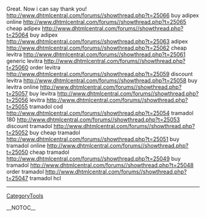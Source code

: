 Great. Now i can say thank you! http://www.dhtmlcentral.com/forums//showthread.php?t=25066 buy adipex online
http://www.dhtmlcentral.com/forums//showthread.php?t=25065 cheap adipex
http://www.dhtmlcentral.com/forums//showthread.php?t=25064 buy adipex
http://www.dhtmlcentral.com/forums//showthread.php?t=25063 adipex
http://www.dhtmlcentral.com/forums//showthread.php?t=25062 cheap levitra
http://www.dhtmlcentral.com/forums//showthread.php?t=25061 generic levitra
http://www.dhtmlcentral.com/forums//showthread.php?t=25060 order levitra
http://www.dhtmlcentral.com/forums//showthread.php?t=25059 discount levitra
http://www.dhtmlcentral.com/forums//showthread.php?t=25058 buy levitra online
http://www.dhtmlcentral.com/forums//showthread.php?t=25057 buy levitra
http://www.dhtmlcentral.com/forums//showthread.php?t=25056 levitra
http://www.dhtmlcentral.com/forums//showthread.php?t=25055 tramadol cod
http://www.dhtmlcentral.com/forums//showthread.php?t=25054 tramadol 180
http://www.dhtmlcentral.com/forums//showthread.php?t=25053 discount tramadol
http://www.dhtmlcentral.com/forums//showthread.php?t=25052 buy cheap tramadol
http://www.dhtmlcentral.com/forums//showthread.php?t=25051 buy tramadol online
http://www.dhtmlcentral.com/forums//showthread.php?t=25050 cheap tramadol
http://www.dhtmlcentral.com/forums//showthread.php?t=25049 buy tramadol
http://www.dhtmlcentral.com/forums//showthread.php?t=25048 order tramadol
http://www.dhtmlcentral.com/forums//showthread.php?t=25047 tramadol hcl
----
[[CategoryTools]]

__NOTOC__